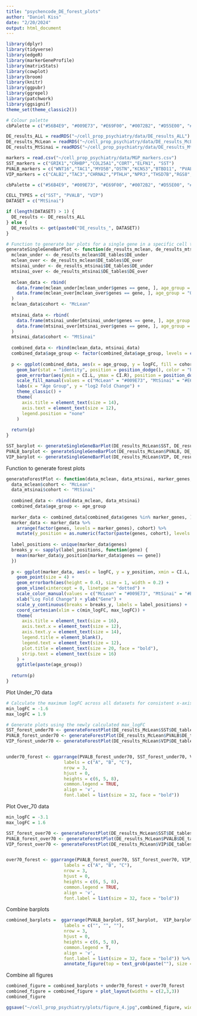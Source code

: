 ```yaml
---
title: "psychencode_DE_forest_plots"
author: "Daniel Kiss"
date: "2/20/2024"
output: html_document
---
```


```r
library(dplyr)
library(tidyverse)
library(edgeR)
library(markerGeneProfile)
library(matrixStats)
library(cowplot)
library(broom)
library(knitr)
library(ggpubr)
library(ggrepel)
library(patchwork)
library(ggsignif)
theme_set(theme_classic2())

# Colour palette
cbPalette = c("#56B4E9", "#009E73", "#E69F00", "#0072B2", "#D55E00", "#CC79A7", "#000000", "#F0E442")

DE_results_ALL = readRDS("~/cell_prop_psychiatry/data/DE_results_ALL")
DE_results_McLean = readRDS("~/cell_prop_psychiatry/data/DE_results_McLean")
DE_results_MtSinai = readRDS("~/cell_prop_psychiatry/data/DE_results_MtSinai")

markers = read.csv("~/cell_prop_psychiatry/data/MGP_markers.csv")
SST_markers = c("GRIK1","CRHBP","COL25A1","CORT","ELFN1", "SST")
PVALB_markers = c("WNT16","TAC1","MYO5B","OSTN","KCNS3","BTBD11", "PVALB")
VIP_markers = c("CALB2","TAC3","CHRNA2","PTHLH","NPR3","THSD7B","RGS8","SLC10A4","KMO", "VIP")

cbPalette = c("#56B4E9", "#009E73", "#E69F00", "#0072B2", "#D55E00", "#CC79A7", "#000000", "#8B4513", "#FFB6C1", "#6A5ACD", "#7FFF00")

CELL_TYPES = c("SST", "PVALB", "VIP")
DATASET = c("MtSinai")

if (length(DATASET) > 1) {
  DE_results <- DE_results_ALL
} else {
  DE_results <- get(paste0("DE_results_", DATASET))
}
```

```r
# Function to generate bar plots for a single gene in a specific cell type
generateSingleGeneBarPlot <- function(de_results_mclean, de_results_mtsinai, gene, cell_type) {
  mclean_under <- de_results_mclean$DE_tables$DE_under
  mclean_over <- de_results_mclean$DE_tables$DE_over
  mtsinai_under <- de_results_mtsinai$DE_tables$DE_under
  mtsinai_over <- de_results_mtsinai$DE_tables$DE_over
  
  mclean_data <- rbind(
    data.frame(mclean_under[mclean_under$genes == gene, ], age_group = "Under 70"),
    data.frame(mclean_over[mclean_over$genes == gene, ], age_group = "Over 70")
  )
  mclean_data$cohort <- "McLean"
  
  mtsinai_data <- rbind(
    data.frame(mtsinai_under[mtsinai_under$genes == gene, ], age_group = "Under 70"),
    data.frame(mtsinai_over[mtsinai_over$genes == gene, ], age_group = "Over 70")
  )
  mtsinai_data$cohort <- "MtSinai"
  
  combined_data <- rbind(mclean_data, mtsinai_data)
  combined_data$age_group <- factor(combined_data$age_group, levels = c("Under 70", "Over 70"))
  
  p <- ggplot(combined_data, aes(x = age_group, y = logFC, fill = cohort)) +
    geom_bar(stat = "identity", position = position_dodge(), color = "black") +
    geom_errorbar(aes(ymin = CI.L, ymax = CI.R), position = position_dodge(.9), width = 0.25) +
    scale_fill_manual(values = c("McLean" = "#009E73", "MtSinai" = "#E69F00")) +
    labs(x = "Age Group", y = "log2 Fold Change") +
    theme_classic() +
    theme(
      axis.title = element_text(size = 14),
      axis.text = element_text(size = 12),
      legend.position = "none"
    )
  
  return(p)
}

SST_barplot <- generateSingleGeneBarPlot(DE_results_McLean$SST, DE_results_MtSinai$SST, "SST", "SST")
PVALB_barplot <- generateSingleGeneBarPlot(DE_results_McLean$PVALB, DE_results_MtSinai$PVALB, "PVALB", "PVALB")
VIP_barplot <- generateSingleGeneBarPlot(DE_results_McLean$VIP, DE_results_MtSinai$VIP, "VIP", "VIP")


```

Function to generate forest plots
```r
generateForestPlot <- function(data_mclean, data_mtsinai, marker_genes, min_logFC, max_logFC, age_group) {
  data_mclean$cohort <- "McLean"
  data_mtsinai$cohort <- "MtSinai"
  
  combined_data <- rbind(data_mclean, data_mtsinai)
  combined_data$age_group <- age_group
  
  marker_data <- combined_data[combined_data$genes %in% marker_genes, ]
  marker_data <- marker_data %>%
    arrange(factor(genes, levels = marker_genes), cohort) %>%
    mutate(y_position = as.numeric(factor(paste(genes, cohort), levels = unique(paste(genes, cohort)))))
  
  label_positions <- unique(marker_data$genes)
  breaks_y <- sapply(label_positions, function(gene) {
    mean(marker_data$y_position[marker_data$genes == gene])
  })
  
  p <- ggplot(marker_data, aes(x = logFC, y = y_position, xmin = CI.L, xmax = CI.R, color = cohort)) +
    geom_point(size = 4) +
    geom_errorbarh(aes(height = 0.4), size = 1, width = 0.2) +
    geom_vline(xintercept = 0, linetype = "dotted") +
    scale_color_manual(values = c("McLean" = "#009E73", "MtSinai" = "#E69F00")) +
    xlab("Log Fold Change") + ylab("Gene") +
    scale_y_continuous(breaks = breaks_y, labels = label_positions) +
    coord_cartesian(xlim = c(min_logFC, max_logFC)) +
    theme(
      axis.title = element_text(size = 16),
      axis.text.x = element_text(size = 12),
      axis.text.y = element_text(size = 14),
      legend.title = element_blank(),
      legend.text = element_text(size = 12),
      plot.title = element_text(size = 20, face = "bold"),
      strip.text = element_text(size = 16)
    ) +
    ggtitle(paste(age_group))
  
  return(p)
}

```

Plot Under_70 data
```r
# Calculate the maximum logFC across all datasets for consistent x-axis limits
min_logFC = -1.6
max_logFC = 1.9

# Generate plots using the newly calculated max_logFC
SST_forest_under70 <- generateForestPlot(DE_results_McLean$SST$DE_tables$DE_under, DE_results_MtSinai$SST$DE_tables$DE_under, SST_markers, min_logFC, max_logFC, "Under 70")
PVALB_forest_under70 <- generateForestPlot(DE_results_McLean$PVALB$DE_tables$DE_under, DE_results_MtSinai$PVALB$DE_tables$DE_under, PVALB_markers, min_logFC, max_logFC, "Under 70")
VIP_forest_under70 <- generateForestPlot(DE_results_McLean$VIP$DE_tables$DE_under, DE_results_MtSinai$VIP$DE_tables$DE_under, VIP_markers, min_logFC, max_logFC, "Under 70")


under70_forest <- ggarrange(PVALB_forest_under70, SST_forest_under70, VIP_forest_under70,
                      labels = c("A", "B", "C"),
                      nrow = 3,
                      hjust = 0,
                      heights = c(6, 5, 8),
                      common.legend = TRUE,
                      align = 'v',
                      font.label = list(size = 32, face = "bold"))


```

Plot Over_70 data
```r
min_logFC = -3.1
max_logFC = 1.6

SST_forest_over70 <- generateForestPlot(DE_results_McLean$SST$DE_tables$DE_over, DE_results_MtSinai$SST$DE_tables$DE_over, SST_markers, min_logFC, max_logFC, "Over 70")
PVALB_forest_over70 <- generateForestPlot(DE_results_McLean$PVALB$DE_tables$DE_over, DE_results_MtSinai$PVALB$DE_tables$DE_over, PVALB_markers, min_logFC, max_logFC, "Over 70")
VIP_forest_over70 <- generateForestPlot(DE_results_McLean$VIP$DE_tables$DE_over, DE_results_MtSinai$VIP$DE_tables$DE_over, VIP_markers, min_logFC, max_logFC, "Over 70")


over70_forest <- ggarrange(PVALB_forest_over70, SST_forest_over70, VIP_forest_over70,
                      labels = c("A", "B", "C"),
                      nrow = 3,
                      hjust = 0,
                      heights = c(6, 5, 8),
                      common.legend = TRUE,
                      align = 'v',
                      font.label = list(size = 32, face = "bold"))

```

Combine barplots
```r
combined_barplots =  ggarrange(PVALB_barplot, SST_barplot,  VIP_barplot,
                      labels = c("", "", ""),
                      nrow = 3,
                      hjust = 0,
                      heights = c(6, 5, 8),
                      common.legend = T,
                      align = 'v',
                      font.label = list(size = 32, face = "bold")) %>% 
                      annotate_figure(top = text_grob(paste(""), size = 28, face = "bold"))
```


Combine all figures
```r
combined_figure = combined_barplots + under70_forest + over70_forest
combined_figure = combined_figure + plot_layout(widths = c(2,3,3))
combined_figure

ggsave("~/cell_prop_psychiatry/plots/figure_4.jpg",combined_figure, width = 14, height = 10, dpi = 400)
```

